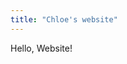 ---
title: "Chloe's website"
---
<!-- use the three dash lines to wrap around the text to create a title -->

Hello, Website!
